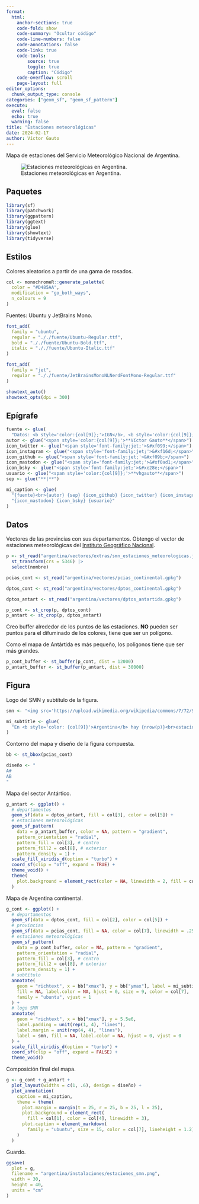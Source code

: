 ```yaml
---
format:
  html:
    anchor-sections: true
    code-fold: show
    code-summary: "Ocultar código"
    code-line-numbers: false
    code-annotations: false
    code-link: true
    code-tools:
        source: true
        toggle: true
        caption: "Código"
    code-overflow: scroll
    page-layout: full
editor_options:
  chunk_output_type: console
categories: ["geom_sf", "geom_sf_pattern"]
execute:
  eval: false
  echo: true
  warning: false
title: "Estaciones meteorológicas"
date: 2024-02-17
author: Víctor Gauto
---
```


Mapa de estaciones del Servicio Meteorológico Nacional de Argentina.

![Estaciones meteorológicas en Argentina.](estaciones_smn.png)

## Paquetes

```r
library(sf)
library(patchwork)
library(ggpattern)
library(ggtext)
library(glue)
library(showtext)
library(tidyverse)
```

## Estilos

Colores aleatorios a partir de una gama de rosados.

```r
col <- monochromeR::generate_palette(
  color = "#D485AA",
  modification = "go_both_ways",
  n_colours = 9
)
```

Fuentes: Ubuntu y JetBrains Mono.

```r
font_add(
  family = "ubuntu",
  regular = "././fuente/Ubuntu-Regular.ttf",
  bold = "././fuente/Ubuntu-Bold.ttf",
  italic = "././fuente/Ubuntu-Italic.ttf"
)

font_add(
  family = "jet",
  regular = "././fuente/JetBrainsMonoNLNerdFontMono-Regular.ttf"
)

showtext_auto()
showtext_opts(dpi = 300)
```

## Epígrafe

```r
fuente <- glue(
  "Datos: <b style='color:{col[9]};'>IGN</b>, <b style='color:{col[9]};'>SMN</b>")
autor <- glue("<span style='color:{col[9]};'>**Víctor Gauto**</span>")
icon_twitter <- glue("<span style='font-family:jet;'>&#xf099;</span>")
icon_instagram <- glue("<span style='font-family:jet;'>&#xf16d;</span>")
icon_github <- glue("<span style='font-family:jet;'>&#xf09b;</span>")
icon_mastodon <- glue("<span style='font-family:jet;'>&#xf0ad1;</span>")
icon_bsky <- glue("<span style='font-family:jet;'>&#xe28e;</span>")
usuario <- glue("<span style='color:{col[9]};'>**vhgauto**</span>")
sep <- glue("**|**")

mi_caption <- glue(
  "{fuente}<br>{autor} {sep} {icon_github} {icon_twitter} {icon_instagram} ",
  "{icon_mastodon} {icon_bsky} {usuario}"
)
```

## Datos

Vectores de las provincias con sus departamentos. Obtengo el vector de estaciones meteorológicas del [Instituto Geográfico Nacional](https://www.ign.gob.ar/NuestrasActividades/InformacionGeoespacial/CapasSIG).

```r
p <- st_read("argentina/vectores/extras/smn_estaciones_meteorologicas.json") |>
  st_transform(crs = 5346) |>
  select(nombre)

pcias_cont <- st_read("argentina/vectores/pcias_continental.gpkg")

dptos_cont <- st_read("argentina/vectores/dptos_continental.gpkg")

dptos_antart <- st_read("argentina/vectores/dptos_antartida.gpkg")

p_cont <- st_crop(p, dptos_cont)
p_antart <- st_crop(p, dptos_antart)
```

Creo buffer alrededor de los puntos de las estaciones. <b>NO</b> pueden ser puntos para el difuminado de los colores, tiene que ser un polígono.

Como el mapa de Antártida es más pequeño, los polígonos tiene que ser más grandes.

```r
p_cont_buffer <- st_buffer(p_cont, dist = 12000)
p_antart_buffer <- st_buffer(p_antart, dist = 30000)
```

## Figura

Logo del SMN y subtítulo de la figura.

```r
smn <- "<img src='https://upload.wikimedia.org/wikipedia/commons/7/72/SMN_Logo_Alta.png' width='200'></img>"

mi_subtitle <- glue(
  "En <b style='color: {col[9]}'>Argentina</b> hay {nrow(p)}<br>estaciones meteorológicas.<br>"
)
```

Contorno del mapa y diseño de la figura compuesta.

```r
bb <- st_bbox(pcias_cont)

diseño <- "
A#
AB
"
```

Mapa del sector Antártico.

```r
g_antart <- ggplot() +
  # departamentos
  geom_sf(data = dptos_antart, fill = col[3], color = col[5]) +
  # estaciones meteorológicas
  geom_sf_pattern(
    data = p_antart_buffer, color = NA, pattern = "gradient",
    pattern_orientation = "radial",
    pattern_fill = col[3], # centro
    pattern_fill2 = col[8], # exterior
    pattern_density = 1) +
  scale_fill_viridis_d(option = "turbo") +
  coord_sf(clip = "off", expand = TRUE) +
  theme_void() +
  theme(
    plot.background = element_rect(color = NA, linewidth = 2, fill = col[2])
  )
```

Mapa de Argentina continental.

```r
g_cont <- ggplot() +
  # departamentos
  geom_sf(data = dptos_cont, fill = col[2], color = col[5]) +
  # provincias
  geom_sf(data = pcias_cont, fill = NA, color = col[7], linewidth = .25) +
  # estaciones meteorológicas
  geom_sf_pattern(
    data = p_cont_buffer, color = NA, pattern = "gradient",
    pattern_orientation = "radial",
    pattern_fill = col[3], # centro
    pattern_fill2 = col[8], # exterior
    pattern_density = 1) +
  # subtítulo
  annotate(
    geom = "richtext", x = bb["xmax"], y = bb["ymax"], label = mi_subtitle,
    fill = NA, label.color = NA, hjust = 0, size = 9, color = col[7],
    family = "ubuntu", vjust = 1
  ) +
  # logo SMN
  annotate(
    geom = "richtext", x = bb["xmax"], y = 5.5e6,
    label.padding = unit(rep(1, 4), "lines"),
    label.margin = unit(rep(4, 4), "lines"),
    label = smn, fill = NA, label.color = NA, hjust = 0, vjust = 0
  ) +
  scale_fill_viridis_d(option = "turbo") +
  coord_sf(clip = "off", expand = FALSE) +
  theme_void()
```

Composición final del mapa.

```r
g <- g_cont + g_antart +
  plot_layout(widths = c(1, .6), design = diseño) +
  plot_annotation(
    caption = mi_caption,
    theme = theme(
      plot.margin = margin(t = 25, r = 25, b = 25, l = 25),
      plot.background = element_rect(
        fill = col[1], color = col[4], linewidth = 3),
      plot.caption = element_markdown(
        family = "ubuntu", size = 15, color = col[7], lineheight = 1.2)
    )
  )
```

Guardo.

```r
ggsave(
  plot = g,
  filename = "argentina/instalaciones/estaciones_smn.png",
  width = 30,
  height = 40,
  units = "cm"
)
```
